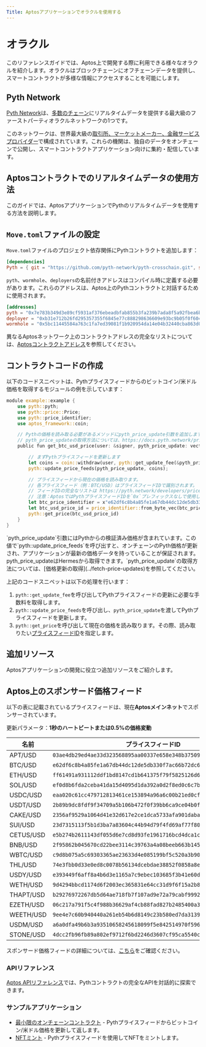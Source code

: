 ```yaml
---
Title: Aptosアプリケーションでオラクルを使用する
---
```



# オラクル
このリファレンスガイドでは、Aptos上で開発する際に利用できる様々なオラクルを紹介します。オラクルはブロックチェーンにオフチェーンデータを提供し、スマートコントラクトが多様な情報にアクセスすることを可能にします。

## Pyth Network

[Pyth Network](https://pyth.network/)は、[多数のチェーン](https://docs.pyth.network/price-feeds/contract-addresses)にリアルタイムデータを提供する最大級のファーストパーティオラクルネットワークの1つです。

このネットワークは、世界最大級の[取引所、マーケットメーカー、金融サービスプロバイダー](https://pyth.network/publishers)で構成されています。これらの機関は、独自のデータをオンチェーンで公開し、スマートコントラクトアプリケーション向けに集約・配信しています。

## Aptosコントラクトでのリアルタイムデータの使用方法

このガイドでは、AptosアプリケーションでPythのリアルタイムデータを使用する方法を説明します。

## `Move.toml`ファイルの設定

`Move.toml`ファイルのプロジェクト依存関係にPythコントラクトを追加します：

```toml copy
[dependencies]
Pyth = { git = "https://github.com/pyth-network/pyth-crosschain.git", subdir = "target_chains/aptos/contracts", rev = "main" }
```

`pyth`、`wormhole`、`deployers`の名前付きアドレスはコンパイル時に定義する必要があります。これらのアドレスは、Aptos上のPythコントラクトと対話するために使用されます。

```toml copy
[addresses]
pyth = "0x7e783b349d3e89cf5931af376ebeadbfab855b3fa239b7ada8f5a92fbea6b387"
deployer = "0xb31e712b26fd295357355f6845e77c888298636609e93bc9b05f0f604049f434"
wormhole = "0x5bc11445584a763c1fa7ed39081f1b920954da14e04b32440cba863d03e19625"
```

異なるAptosネットワーク上のコントラクトアドレスの完全なリストについては、[Aptosコントラクトアドレス](https://docs.pyth.network/price-feeds/contract-addresses/aptos)を参照してください。

## コントラクトコードの作成

以下のコードスニペットは、Pythプライスフィードからのビットコイン/米ドル価格を取得するモジュールの例を示しています：

```rust {21} copy
module example::example {
    use pyth::pyth;
    use pyth::price::Price;
    use pyth::price_identifier;
    use aptos_framework::coin;

    // Pythの価格を読み取る必要があるメソッドにpyth_price_update引数を追加します。
    // pyth_price_updateの取得方法については、https://docs.pyth.network/price-feeds/fetch-price-updates を参照してください。
    public fun get_btc_usd_price(user: &signer, pyth_price_update: vector<vector<u8>>): Price {

        // まずPythプライスフィードを更新します
        let coins = coin::withdraw(user, pyth::get_update_fee(&pyth_price_update));
        pyth::update_price_feeds(pyth_price_update, coins);

        // プライスフィードから現在の価格を読み取ります。
        // 各プライスフィード（例：BTC/USD）はプライスフィードIDで識別されます。
        // フィードIDの完全なリストは https://pyth.network/developers/price-feed-ids で確認できます
        // 注意：AptosではPythプライスフィードIDを`0x`プレフィックスなしで使用します。
        let btc_price_identifier = x"e62df6c8b4a85fe1a67db44dc12de5db330f7ac66b72dc658afedf0f4a415b43";
        let btc_usd_price_id = price_identifier::from_byte_vec(btc_price_identifier);
        pyth::get_price(btc_usd_price_id)
    }
}
```

<Callout type="info" emoji="ℹ️">
  `pyth_price_update`引数にはPythからの検証済み価格が含まれています。この値で`pyth::update_price_feeds`を呼び出すと、オンチェーンのPyth価格が更新され、アプリケーションが最新の価格データを持っていることが保証されます。pyth_price_updateはHermesから取得できます。`pyth_price_update`の取得方法については、[価格更新の取得](../fetch-price-updates)を参照してください。
</Callout>

上記のコードスニペットは以下の処理を行います：

1. `pyth::get_update_fee`を呼び出してPythプライスフィードの更新に必要な手数料を取得します。
2. `pyth::update_price_feeds`を呼び出し、`pyth_price_update`を渡してPythプライスフィードを更新します。
3. `pyth::get_price`を呼び出して現在の価格を読み取ります。その際、読み取りたい[プライスフィードID](https://pyth.network/developers/price-feed-ids)を指定します。

## 追加リソース

Aptosアプリケーションの開発に役立つ追加リソースをご紹介します。

## Aptos上のスポンサード価格フィード

以下の表に記載されているプライスフィードは、現在**Aptosメインネット**でスポンサーされています。

更新パラメータ：**1秒のハートビートまたは0.5%の価格変動**

| 名前      | プライスフィードID                                                  |
| --------- | ------------------------------------------------------------------ |
| APT/USD   | `03ae4db29ed4ae33d323568895aa00337e658e348b37509f5372ae51f0af00d5` |
| BTC/USD   | `e62df6c8b4a85fe1a67db44dc12de5db330f7ac66b72dc658afedf0f4a415b43` |
| ETH/USD   | `ff61491a931112ddf1bd8147cd1b641375f79f5825126d665480874634fd0ace` |
| SOL/USD   | `ef0d8b6fda2ceba41da15d4095d1da392a0d2f8ed0c6c7bc0f4cfac8c280b56d` |
| USDC/USD  | `eaa020c61cc479712813461ce153894a96a6c00b21ed0cfc2798d1f9a9e9c94a` |
| USDT/USD  | `2b89b9dc8fdf9f34709a5b106b472f0f39bb6ca9ce04b0fd7f2e971688e2e53b` |
| CAKE/USD  | `2356af9529a1064d41e32d617e2ce1dca5733afa901daba9e2b68dee5d53ecf9` |
| SUI/USD   | `23d7315113f5b1d3ba7a83604c44b94d79f4fd69af77f804fc7f920a6dc65744` |
| CETUS/USD | `e5b274b2611143df055d6e7cd8d93fe1961716bcd4dca1cad87a83bc1e78c1ef` |
| BNB/USD   | `2f95862b045670cd22bee3114c39763a4a08beeb663b145d283c31d7d1101c4f` |
| WBTC/USD  | `c9d8b075a5c69303365ae23633d4e085199bf5c520a3b90fed1322a0342ffc33` |
| THL/USD   | `74e3fbb0d33e0ed8c0078b56134dcebdae38852f0858a8ea4de4c5ea7474bd42` |
| USDY/USD  | `e393449f6aff8a4b6d3e1165a7c9ebec103685f3b41e60db4277b5b6d10e7326` |
| WETH/USD  | `9d4294bbcd1174d6f2003ec365831e64cc31d9f6f15a2b85399db8d5000960f6` |
| THAPT/USD | `b29276972267db5d64ae718fb7f107ad9e72a79cabf9992f0e9bc75ad451a7f6` |
| EZETH/USD | `06c217a791f5c4f988b36629af4cb88fad827b2485400a358f3b02886b54de92` |
| WEETH/USD | `9ee4e7c60b940440a261eb54b6d8149c23b580ed7da3139f7f08f4ea29dad395` |
| USDM/USD  | `a6a0dfa49b6b3a93510658245618099f5e842514970f596cf64fad9e0d658193` |
| STONE/USD | `4dcc2fb96fb89a802ef9712f6bd2246d3607cf95ca5540cb24490d37003f8c46` |

スポンサード価格フィードの詳細については、[こちら](https://docs.pyth.network/price-feeds/sponsored-feeds)をご確認ください。

### APIリファレンス

[Aptos APIリファレンス](https://docs.pyth.network/price-feeds/api-reference/aptos)では、Pythコントラクトの完全なAPIを対話的に探索できます。

### サンプルアプリケーション

- [最小限のオンチェーンコントラクト](https://github.com/pyth-network/pyth-examples/blob/main/price_feeds/aptos/fetch_btc_price/sources/example.move) - Pythプライスフィードからビットコイン/米ドル価格を更新して返します。
- [NFTミント](https://github.com/pyth-network/pyth-examples/tree/main/price_feeds/aptos/mint_nft) - Pythプライスフィードを使用してNFTをミントします。
